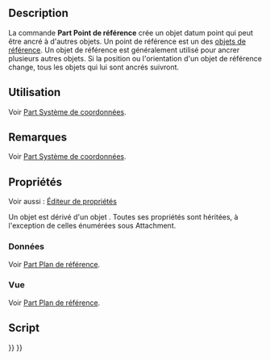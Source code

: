 <languages/>

{{Docnav/fr
|[[Part_DatumLine/fr|Ligne de référence]]
|[[Std_Group/fr|Groupe]]
|[[Std_Base/fr|Std Base]]
|IconL=Part_DatumLine.svg
|IconR=Std_Group.svg
|IconC=Freecad.svg
}}

{{GuiCommand/fr
|Name=Part DatumPoint
|Name/fr=Part Point de référence
|Workbenches=Tous
|Version=1.1
|SeeAlso=[[Part_CoordinateSystem/fr|Part Système de coordonnées]], [[Part_DatumPlane/fr|Part Plan de référence]], [[Part_DatumLine/fr|Part Ligne de référence]]
}}

== Description ==

La commande '''Part Point de référence''' crée un objet datum point qui peut être ancré à d'autres objets. Un point de référence est un des [[Std_Base#Std_Base/fr#Part_Datums|objets de référence]]. Un objet de référence est généralement utilisé pour ancrer plusieurs autres objets. Si la position ou l'orientation d'un objet de référence change, tous les objets qui lui sont ancrés suivront.

<span id="Usage"></span>
== Utilisation ==

Voir [[Part_CoordinateSystem/fr#Utilisation|Part Système de coordonnées]].

<span id="Notes"></span>
== Remarques ==

Voir [[Part_CoordinateSystem/fr#Remarque|Part Système de coordonnées]].

<span id="Properties"></span>
== Propriétés ==

Voir aussi : [[Property_editor/fr|Éditeur de propriétés]]

Un objet {{Incode|Part::DatumPoint}} est dérivé d'un objet {{Incode|App::Point}}. Toutes ses propriétés sont héritées, à l'exception de celles énumérées sous Attachment.

<span id="Data"></span>
=== Données ===

Voir [[Part_DatumPlane/fr#Données|Part Plan de référence]].

<span id="View"></span>
=== Vue ===

Voir [[Part_DatumPlane/fr#Vue|Part Plan de référence]].

<span id="Scripting"></span>
==Script==

{{Code|code=
import FreeCAD as App

<!--T:18-->
doc = App.newDocument()
obj = doc.addObject("Part::DatumPoint", "DatumPoint")
doc.recompute()
}}


{{Docnav/fr
|[[Part_DatumLine/fr|Ligne de référence]]
|[[Std_Group/fr|Groupe]]
|[[Std_Base/fr|Std Base]]
|IconL=Part_DatumLine.svg
|IconR=Std_Group.svg
|IconC=Freecad.svg
}}

{{Std_Base_navi{{#translation:}}}}
{{Userdocnavi{{#translation:}}}}